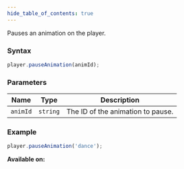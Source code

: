 ```yaml
---
hide_table_of_contents: true
---
```



Pauses an animation on the player.

### Syntax

```js
player.pauseAnimation(animId);
```

### Parameters

| Name     | Type     | Description                       |
| -------- | -------- | --------------------------------- |
| `animId` | `string` | The ID of the animation to pause. |

### Example

```js
player.pauseAnimation('dance');
```

**Available on:** <ClientTag /> <ServerTag />
